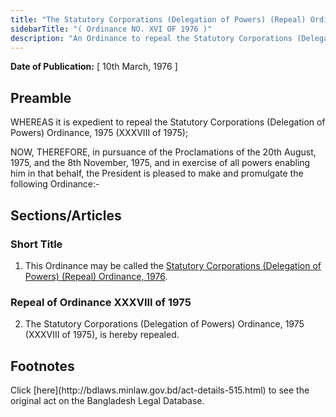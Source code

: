 ```yaml
---
title: "The Statutory Corporations (Delegation of Powers) (Repeal) Ordinance, 1976"
sidebarTitle: "( Ordinance NO. XVI OF 1976 )"
description: "An Ordinance to repeal the Statutory Corporations (Delegation of Powers) Ordinance, 1975."
---
```


**Date of Publication:** [ 10th March, 1976 ]

## Preamble

WHEREAS it is expedient to repeal the Statutory Corporations (Delegation of Powers) Ordinance, 1975 (XXXVIII of 1975);

NOW, THEREFORE, in pursuance of the Proclamations of the 20th August, 1975, and the 8th November, 1975, and in exercise of all powers enabling him in that behalf, the President is pleased to make and promulgate the following Ordinance:-

## Sections/Articles

### Short Title

1. This Ordinance may be called the [Statutory Corporations (Delegation of Powers) (Repeal) Ordinance, 1976](/laws/act-515 "Statutory Corporations (Delegation of Powers) (Repeal) Ordinance, 1976").

### Repeal of Ordinance XXXVIII of 1975

2. The Statutory Corporations (Delegation of Powers) Ordinance, 1975 (XXXVIII of 1975), is hereby repealed.

## Footnotes

<Note>
  Click [here](http://bdlaws.minlaw.gov.bd/act-details-515.html) to see the original act on the Bangladesh Legal Database.
</Note>
